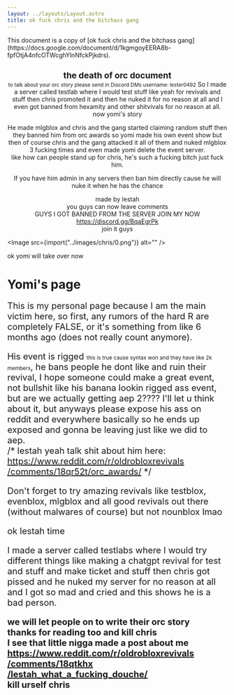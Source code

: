 ```yaml
---
layout: ../layouts/Layout.astro
title: ok fuck chris and the bitchass gang
---
```



<div class="notification">
	This document is a copy of [ok fuck chris and the bitchass
	gang](https://docs.google.com/document/d/1kgmgoyEERA8b-fpfOtjA4nfcOTWcghYlnNfckPjkdrs).
</div>

<div style="text-align:center">
<h1 style="font-size:1.2rem;margin-bottom:0">the death of orc document</h1>
<small>to talk about your orc story please send in Discord DMs username: lester0492</small>  
So I made a server called testlab where I would test stuff like yeah for revivals and stuff then chris promoted it and then he nuked it for no reason at all and I even got banned from hexamity and other shitvivals for no reason at all.  
now yomi's story

He made mlgblox and chris and the gang started claiming random stuff then they banned him from orc awards so yomi made his own event show but then of course chris and the gang attacked it all of them and nuked mlgblox 3 fucking times and even made yomi delete the event server.  
like how can people stand up for chris, he's such a fucking bitch just fuck him.

If you have him admin in any servers then ban him directly cause he will nuke it when he has the chance

made by lestah  
you guys can now leave comments  
GUYS I GOT BANNED FROM THE SERVER JOIN MY NOW  
https://discord.gg/BqaEgrPk  
join it guys

</div>

<Image src={import("../images/chris/0.png")} alt="" />

ok yomi will take over now

# Yomi's page

<div style="font-size:1.25rem">

This is my personal page because I am the main victim here, so first, any rumors of the hard R are completely FALSE, or it's something from like 6 months ago (does not really count anymore).

His event is rigged <small style="font-size:0.75rem">this is true cause syntax won and they have like 2k members</small>, he bans people he dont like and ruin their revival, I hope someone could make a great event, not bullshit like his banana lookin rigged ass event, but are we actually getting aep 2???? I'll let u think about it, but anyways please expose his ass on reddit and everywhere basically so he ends up exposed and gonna be leaving just like we did to aep.  
/\* lestah yeah talk shit about him here: [https://www.reddit.com<wbr />/r<wbr />/oldrobloxrevivals<wbr />/comments<wbr />/18qr52t<wbr />/orc_awards/](https://www.reddit.com/r/oldrobloxrevivals/comments/18qr52t/orc_awards/) \*/

Don't forget to try amazing revivals like testblox, evenblox, mlgblox and all good revivals out there (without malwares of course) but not nounblox lmao

ok lestah time

I made a server called testlabs where I would try different things like making a chatgpt revival for test and stuff and make ticket and stuff then chris got pissed and he nuked my server for no reason at all and I got so mad and cried and this shows he is a bad person.

**we will let people on to write their orc story**  
**thanks for reading too and kill chris**  
**I see that little nigga made a post about me**  
**[https://www.reddit.com<wbr />/r<wbr />/oldrobloxrevivals<wbr />/comments<wbr />/18qtkhx<wbr />/lestah_what_a_fucking_douche/](https://www.reddit.com/r/oldrobloxrevivals/comments/18qtkhx/lestah_what_a_fucking_douche/)**  
**kill urself chris**

</div>

